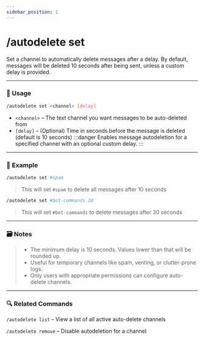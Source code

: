 ```yaml
---
sidebar_position: 1
---
```


# /autodelete set 

Set a channel to automatically delete messages after a delay. By default, messages will be deleted 10 seconds after being sent, unless a custom delay is provided.

<hr className="md-divider-gradient" />

### 💬 Usage
```bash
/autodelete set <channel> [delay]
```
- `<channel>` – The text channel you want messages to be auto-deleted from
- `[delay]` – (Optional) Time in seconds before the message is deleted (default is 10 seconds)
:::danger
Enables message autodeletion for a specified channel with an optional custom delay.
:::

<hr className="md-divider-gradient" />

### 📌 Example
```bash
/autodelete set #spam
```
> This will set `#spam` to delete all messages after 10 seconds
```bash
/autodelete set #bot-commands 30
```
> This will set `#bot-commands` to delete messages after 30 seconds

<hr className="md-divider-gradient" />

### 🗃️ Notes
> - The minimum delay is 10 seconds. Values lower than that will be rounded up.
> - Useful for temporary channels like spam, venting, or clutter-prone logs.
> - Only users with appropriate permissions can configure auto-delete channels.

<hr className="md-divider-gradient" />

### 🔍 Related Commands
`/autodelete list` – View a list of all active auto-delete channels

`/autodelete remove` – Disable autodeletion for a channel